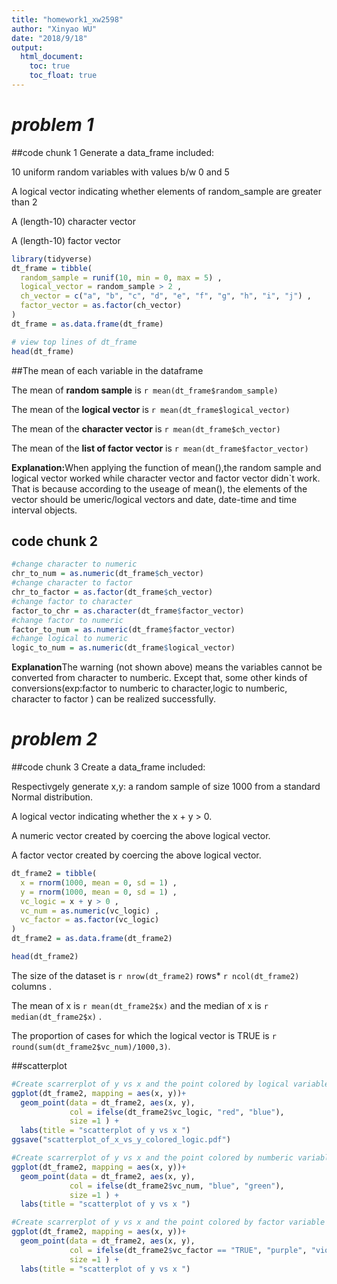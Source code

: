 ```yaml
---
title: "homework1_xw2598"
author: "Xinyao WU"
date: "2018/9/18"
output:
  html_document:
    toc: true
    toc_float: true
---
```

# *problem 1* 
##code chunk 1
  Generate a data_frame included:
  
  10 uniform random variables with values b/w 0 and 5 
  
  A logical vector indicating whether elements of random_sample are greater than 2 
  
  A (length-10) character vector 
  
  A (length-10) factor vector
```r

library(tidyverse)
dt_frame = tibble(
  random_sample = runif(10, min = 0, max = 5) ,
  logical_vector = random_sample > 2 ,
  ch_vector = c("a", "b", "c", "d", "e", "f", "g", "h", "i", "j") ,
  factor_vector = as.factor(ch_vector) 
)
dt_frame = as.data.frame(dt_frame)

# view top lines of dt_frame
head(dt_frame)

```
##The mean of each variable in the dataframe

The mean of **random sample** is `r mean(dt_frame$random_sample)`

The mean of the **logical vector** is `r mean(dt_frame$logical_vector)`

The mean of the **character vector** is `r mean(dt_frame$ch_vector)`

The mean of the **list of factor vector** is `r mean(dt_frame$factor_vector)`

**Explanation:**When applying the function of mean(),the random sample and logical vector worked while character vector and factor vector didn`t work. That is because according to the useage of mean(), the elements of the vector should be umeric/logical vectors and date, date-time and time interval objects.

## code chunk 2 

```r
#change character to numeric
chr_to_num = as.numeric(dt_frame$ch_vector) 
#change character to factor
chr_to_factor = as.factor(dt_frame$ch_vector) 
#change factor to character
factor_to_chr = as.character(dt_frame$factor_vector) 
#change factor to numeric
factor_to_num = as.numeric(dt_frame$factor_vector) 
#change logical to numeric
logic_to_num = as.numeric(dt_frame$logical_vector) 

```
**Explanation**The warning (not shown above) means the variables cannot be converted from character to numberic. Except that, some other kinds of conversions(exp:factor to numberic to character,logic to numberic, character to factor ) can be realized successfully.


# *problem 2 *
##code chunk 3
  Create a data_frame included:
  
  Respectivgely generate x,y: a random sample of size 1000 from a standard Normal distribution.
  
  A logical vector indicating whether the x + y > 0.
  
  A numeric vector created by coercing the above logical vector.
  
  A factor vector created by coercing the above logical vector.

```r
  
dt_frame2 = tibble(
  x = rnorm(1000, mean = 0, sd = 1) , 
  y = rnorm(1000, mean = 0, sd = 1) ,
  vc_logic = x + y > 0 ,
  vc_num = as.numeric(vc_logic) ,
  vc_factor = as.factor(vc_logic)
)
dt_frame2 = as.data.frame(dt_frame2)

head(dt_frame2)

```
The size of the dataset is `r nrow(dt_frame2)` rows* `r ncol(dt_frame2)` columns  .

The mean of x is `r mean(dt_frame2$x)` and the median of x is `r median(dt_frame2$x)` .

The proportion of cases for which the logical vector is TRUE is `r  round(sum(dt_frame2$vc_num)/1000,3)`.

##scatterplot

```r
#Create scarrerplot of y vs x and the point colored by logical variable
ggplot(dt_frame2, mapping = aes(x, y))+
  geom_point(data = dt_frame2, aes(x, y), 
             col = ifelse(dt_frame2$vc_logic, "red", "blue"), 
             size =1 ) +
  labs(title = "scatterplot of y vs x ")
ggsave("scatterplot_of_x_vs_y_colored_logic.pdf")

#Create scarrerplot of y vs x and the point colored by numberic variable
ggplot(dt_frame2, mapping = aes(x, y))+
  geom_point(data = dt_frame2, aes(x, y), 
             col = ifelse(dt_frame2$vc_num, "blue", "green"), 
             size =1 ) +
  labs(title = "scatterplot of y vs x ")

#Create scarrerplot of y vs x and the point colored by factor variable
ggplot(dt_frame2, mapping = aes(x, y))+
  geom_point(data = dt_frame2, aes(x, y),
             col = ifelse(dt_frame2$vc_factor == "TRUE", "purple", "violet"), 
             size =1 ) +
  labs(title = "scatterplot of y vs x ")

```









